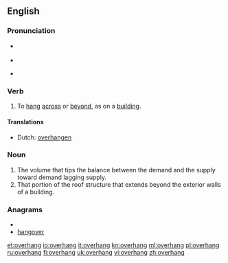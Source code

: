 ==English==

===Pronunciation===
*{{a|US}} {{IPA|/'oʊvərˌhæŋ/}}
*{{audio|en-us-overhang.ogg|Audio (US)}}
*{{a|RP}} {{IPA|/'əʊvəˌhæŋ/}}

===Verb===
{{en-verb|overhangs|overhanging|overhung}}

# To [[hang]] [[across]] or [[beyond]], as on a [[building]].

====Translations====
*Dutch: [[overhangen]]

===Noun===
{{en-noun}}

#The volume that tips the balance between the demand and the supply toward demand lagging supply.
#That portion of the roof structure that extends beyond the exterior walls of a building.

===Anagrams===
* {{alphagram|aeghnorv}}
* [[hangover#English|hangover]]

[[et:overhang]]
[[io:overhang]]
[[it:overhang]]
[[kn:overhang]]
[[ml:overhang]]
[[pl:overhang]]
[[ru:overhang]]
[[fi:overhang]]
[[uk:overhang]]
[[vi:overhang]]
[[zh:overhang]]